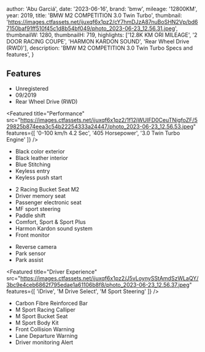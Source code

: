 
  author: 'Abu Garciá',
  date: '2023-06-16',
  brand: 'bmw',
  mileage: '12800KM',
  year: 2019,
  title: 'BMW M2 COMPETITION 3.0 Twin Turbo',
  thumbnail: 'https://images.ctfassets.net/ijuxqf6x1pz2/cY7hmDJzA87nuBoSHN2Vp/bd67150baf91ff510f45c1d8b54bf049/photo_2023-06-23_12.56.31.jpeg',
  thumbnailW: 1280,
  thumbnailH: 719,
  highlights: ['12.8K KM ORI MILEAGE', '2 DOOR RACING COUPE', 'HARMON KARDON SOUND', 'Rear Wheel Drive (RWD)'],
  description:
    'BMW M2 COMPETITION 3.0 Twin Turbo Specs and features',
}


## Features
- Unregistered 
- 09/2019 
- Rear Wheel Drive (RWD)

<Featured
  title="Performance"
  src="https://images.ctfassets.net/ijuxqf6x1pz2/1f12jWUIFD0CeuTNigfoZF/529825b874eea3c54b22254333a24447/photo_2023-06-23_12.56.53.jpeg"
  features={[
    '0-100 km/h 4.2 Sec',
    '405 Horsepower',
    '3.0 Twin Turbo Engine'
  ]}
/>

- Black color exterior 
- Black leather interior 
- Blue Stitching 
- Keyless entry
- Keyless push start

<Featured
  title="7 Speed Transmission"
  src="https://images.ctfassets.net/ijuxqf6x1pz2/6vmAetTN5sj4Ur9h09uDYB/ec2df2a8b7da4dc792077cac5b96f07b/photo_2023-06-23_12.56.55.jpeg"
  features={[]}
/>

- 2 Racing Bucket Seat M2
- Driver memory seat
- Passenger electronic seat
- MF sport steering 
- Paddle shift 
- Comfort, Sport & Sport Plus
- Harmon Kardon sound system 
- Front monitor

<Featured
  title="19” Alloy wheels"
  src="https://images.ctfassets.net/ijuxqf6x1pz2/5oltMKmQlsVHqxv7590E01/bd933875717d22e151cc47abcab5d60b/photo_2023-06-23_12.56.34.jpeg"
  features={[]}
/>

- Reverse camera 
- Park sensor
- Park assist

<Featured
  title="Driver Experience"
  src="https://images.ctfassets.net/ijuxqf6x1pz2/J5vLoynySStAmdSzWLaQY/3bc9e4ceb6862f795edae1a61106b8f8/photo_2023-06-23_12.56.37.jpeg"
  features={[
    'iDrive',
    'M Drive Select',
    'M Sport Steering'
  ]}
/>

- Carbon Fibre Reinforced Bar
- M Sport Racing Calliper
- M Sport Bucket Seat
- M Sport Body Kit 
- Front Collision Warning 
- Lane Departure Warning
- Driver monitoring Alert
